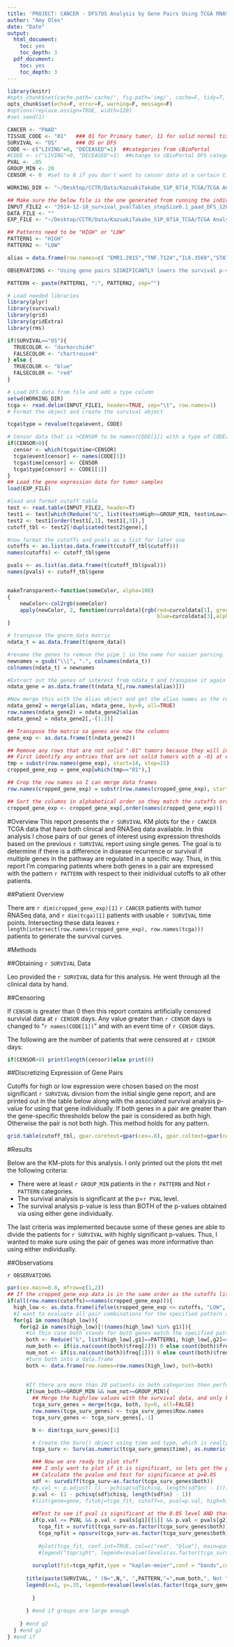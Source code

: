 ```yaml
---
title: 'PROJECT: CANCER - DFS?OS Analysis by Gene Pairs Using TCGA RNASeqV2 RSEM Data on TISSUE TYPE HERE'
author: "Amy Olex"
date: "Date"
output:
  html_document:
    toc: yes
    toc_depth: 3
  pdf_document:
    toc: yes
    toc_depth: 3
---
```



```r
library(knitr) 
#opts_chunk$set(cache.path='cache/', fig.path='img/', cache=F, tidy=T, fig.keep='high', echo=F, error=F, warning=F, message=F, dpi=300, out.width=700)
opts_chunk$set(echo=F, error=F, warning=F, message=F)
#options(replace.assign=TRUE, width=120)
#set.seed(1)
```

```r
CANCER <- "PAAD"
TISSUE_CODE <- "01"   ### 01 for Primary tumor, 11 for solid normal tissue
SURVIVAL <- "OS"      ### OS or DFS
CODE <- c("LIVING"=0, "DECEASED"=1)  ##categories from cBioPortal
#CODE <- c("LIVING"=0, "DECEASED"=1)  ##change to cBioPortal DFS categories
PVAL <- .05
GROUP_MIN <- 20
CENSOR <- 0  #set to 0 if you don't want to censor data at a certain time point

WORKING_DIR <- "~/Desktop/CCTR/Data/KazuakiTakabe_S1P_0714_TCGA/TCGA Analyses/PAAD_Survival"

## Make sure the below file is the one generated from running the individual analysis using the same censoring parameters!
INPUT_FILE2 <- "2014-12-10_survival_pvalTables_stepSize0.1_paad_DFS_120914.txt"
DATA_FILE <- ""
EXP_FILE <- "~/Desktop/CCTR/Data/KazuakiTakabe_S1P_0714_TCGA/TCGA Analyses/RNAseq_PAAD_all_111914/normalization/paad_111914_tumorOnlySamplesNormalized_n179.RData"

## Patterns need to be "HIGH" or "LOW"
PATTERN1 <- "HIGH"
PATTERN2 <- "LOW"

alias = data.frame(row.names=c( "EMR1.2015","TNF.7124","IL6.3569","STAT3.6774","NFKB1.4790","NFKB2.4791","RELA.5970","PECAM1.5175","LYVE1.10894","SPHK1.8877","SPHK2.56848","S1PR1.1901","S1PR2.9294","S1PR3.1903","S1PR4.8698","S1PR5.53637","ABCC1.4363","ABCG2.9429","SPNS2.124976","FLT1.2321","KDR.3791","FLT4.2324","TIE1.7075","TEK.7010","VEGFA.7422","VEGFC.7424","ANGPT2.285","SGPL1.8879","SPP1.6696", "ABCC11.85320"), alias=c("F4/80","TNF-alpha","IL-6","Stat3","NFkB1","NFkB2","p65","CD31","Lyve-1","SphK1","SphK2","S1PR1","S1PR2","S1PR3","S1PR4","S1PR5","ABCC1","ABCG2","Spns2","VEGFR1","VEGFR2","VEGFR3","Tie1","Tie2","VEGFA","VEGFC","Ang2","S1P-Lyase","SPP1", "ABCC11"))

```

```r
OBSERVATIONS <- "Using gene pairs SIGNIFICANTLY lowers the survival p-values compared to using either gene individually.  Most of the gene pairs have more frequent recurrence when both genes are high; however with the immune response related genes it is flipped in some instances, where gene pairs with higher expression have fewer recurrences.  This might make sense as the immune system is helping to fight off the cancer."

PATTERN <- paste(PATTERN1, ":", PATTERN2, sep="")
```


```r
# Load needed libraries
library(plyr)
library(survival)
library(grid)
library(gridExtra)
library(rms)

if(SURVIVAL=="OS"){
  TRUECOLOR <- "darkorchid4"
  FALSECOLOR <- "chartreuse4"
} else {
  TRUECOLOR <- "blue"
  FALSECOLOR <- "red"
}

# Load DFS data from file and add a type column
setwd(WORKING_DIR)
tcga <- read.delim(INPUT_FILE1, header=TRUE, sep="\t", row.names=1)
# Format the object and create the survival object

tcga$type = revalue(tcga$event, CODE)

# Censor data that is >CENSOR to be names(CODE[1]) with a type of CODE[[1]] and a time of CENSOR
if(CENSOR>0){
  censor <- which(tcga$time>CENSOR)
  tcga$event[censor] <- names(CODE[1])
  tcga$time[censor] <- CENSOR
  tcga$type[censor] <- CODE[[1]]
}
## Load the gene expression data for tumor samples
load(EXP_FILE)

#load and format cutoff table
test <- read.table(INPUT_FILE2, header=T)
test1 <- test[which(Reduce("&", list(test$nHigh>=GROUP_MIN, test$nLow>=GROUP_MIN))),]
test2 <- test1[order(test1[,1], test1[,3]),]
cutoff_tbl <- test2[!duplicated(test2$gene),]

#now format the cutoffs and pvals as a list for later use
cutoffs <- as.list(as.data.frame(t(cutoff_tbl$cutoff)))
names(cutoffs) <- cutoff_tbl$gene

pvals <- as.list(as.data.frame(t(cutoff_tbl$pval)))
names(pvals) <- cutoff_tbl$gene



```

```r
makeTransparent<-function(someColor, alpha=100)
{
    newColor<-col2rgb(someColor)
    apply(newColor, 2, function(curcoldata){rgb(red=curcoldata[1], green=curcoldata[2],
                                                blue=curcoldata[3],alpha=alpha, maxColorValue=255)})
}
```

```r

# transpose the qnorm_data matrix
ndata_t = as.data.frame(t(qnorm_data))

#rename the genes to remove the pipe | in the name for easier parsing.
newnames = gsub("\\|", ".", colnames(ndata_t))
colnames(ndata_t) = newnames

#Extract out the genes of interest from ndata_t and transpose it again at the same time so the genes are in the rows again
ndata_gene = as.data.frame(t(ndata_t[,row.names(alias)]))

#Now merge this with the Alias object and get the alias names as the row names
ndata_gene2 = merge(alias, ndata_gene, by=0, all=TRUE)
row.names(ndata_gene2) = ndata_gene2$alias
ndata_gene2 = ndata_gene2[,-(1:2)]

## Transpose the matrix so genes are now the columns
gene_exp <- as.data.frame(t(ndata_gene2))

## Remove any rows that are not solid "-01" tumors because they will introduce duplicate row names.
## First identify any entries that are not solid tumors with a -01 at end.
tmp = substr(row.names(gene_exp), start=14, stop=15)
cropped_gene_exp = gene_exp[which(tmp=="01"),]

## Crop the row names so I can merge data frames
row.names(cropped_gene_exp) = substr(row.names(cropped_gene_exp), start=1, stop=12)

## Sort the columns in alphabetical order so they match the cutoffs order
cropped_gene_exp <- cropped_gene_exp[,order(names(cropped_gene_exp))]
```


#Overview
This report presents the `r SURVIVAL` KM plots for the `r CANCER` TCGA data that have both clinical and RNASeq data available. In this analysis I chose pairs of our genes of interest using expression thresholds based on the previous `r SURVIVAL` report using single genes.  The goal is to determine if there is a difference in disease recurrence or survival if multiple genes in the pathway are regulated in a specific way.  Thus, in this report I'm comparing patients where both genes in a pair are expressed with the pattern `r PATTERN` with respect to their inidividual cutoffs to all other patients.   

##Patient Overview

There are `r dim(cropped_gene_exp)[1]` `r CANCER` patients with tumor RNASeq data, and `r dim(tcga)[1]` patients with usable `r SURVIVAL` time points. Intersecting these data leaves `r length(intersect(row.names(cropped_gene_exp), row.names(tcga)))` patients to generate the survival curves.

#Methods

##Obtaining `r SURVIVAL` Data

Leo provided the `r SURVIVAL` data for this analysis.  He went through all the clinical data by hand.  

##Censoring

If `CENSOR` is greater than 0 then this report contains artificially censored survivial data at `r CENSOR` days.  Any value greater than `r CENSOR` days is changed to "`r names(CODE[1])`" and with an event time of `r CENSOR` days.  

The following are the number of patients that were censored at `r CENSOR` days:
```r
if(CENSOR>0) print(length(censor))else print(0)
```


##Discretizing Expression of Gene Pairs

Cutoffs for high or low expression were chosen based on the most significant `r SURVIVAL` division from the initial single gene report, and are printed out in the table below along with the associated survival analysis p-value for using that gene individually. If both genes in a pair are greater than the gene-specific thresholds below the pair is considered as both high.  Otherwise the pair is not both high. This method holds for any pattern.  

```r
grid.table(cutoff_tbl, gpar.coretext=gpar(cex=.8), gpar.coltext=gpar(cex=.8, fontface="bold"))
```

#Results

Below are the KM-plots for this analysis.  I only printed out the plots tht met the following criteria:

 - There were at least `r GROUP_MIN` patients in the `r PATTERN` and Not `r PATTERN` categories.
 - The survival analysis is significant at the p=`r PVAL` level.
 - The survival analysis p-value is less than BOTH of the p-values obtained via using either gene individually.

The last criteria was implemented because some of these genes are able to divide the patients for `r SURVIVAL` with highly significant p-values.  Thus, I wanted to make sure using the pair of genes was more informative than using either individually.  

##Observations

`r OBSERVATIONS`


```r
par(cex.main=0.8, mfrow=c(1,2))
## If the cropped_gene_exp data is in the same order as the cutoffs list, then start creating high/low matrix for gene pairs
if(all(row.names(cutoffs)==names(cropped_gene_exp))){
  high_low <- as.data.frame(ifelse(cropped_gene_exp <= cutoffs, "LOW", "HIGH"))
  #I want to evaluate all pair combinations for the specified pattern and see if the survival curve is significant or not.
  for(g1 in names(high_low)){
    for(g2 in names(high_low)[!(names(high_low) %in% g1)]){
      #in this case both stands for both genes match the specified pattern.  This can change to a both low or one high one low etc.
      both <- Reduce("&", list(high_low[,g1]==PATTERN1, high_low[,g2]==PATTERN2))
      num_both <- if(is.na(count(both)$freq[2])) 0 else count(both)$freq[2]
      num_not <- if(is.na(count(both)$freq[1])) 0 else count(both)$freq[1]
      #turn both into a data.frame
      both <- data.frame(row.names=row.names(high_low), both=both)
      
      
      #If there are more than 20 patients in both categories then perform the survival analysis
      if(num_both>=GROUP_MIN && num_not>=GROUP_MIN){
        ## Merge the high/low values with the survival data, and only keep those that are in both sets (N=206)
        tcga_surv_genes = merge(tcga, both, by=0, all=FALSE)
        row.names(tcga_surv_genes) <- tcga_surv_genes$Row.names
        tcga_surv_genes <- tcga_surv_genes[,-1]

        N <- dim(tcga_surv_genes)[1]

        # Create the Surv() object using time and type, which is really DFS status.
        tcga_surv <- Surv(as.numeric(tcga_surv_genes$time), as.numeric(tcga_surv_genes$type))

        ### Now we are ready to plot stuff
        ### I only want to plot if it is significant, so lets get the pvalues first.
        ## Calculate the pvalue and test for significance at p=0.05
        sdf <- survdiff(tcga_surv~as.factor(tcga_surv_genes$both))
        #p.val <- p.adjust( (1 - pchisq(sdf$chisq, length(sdf$n) - 1)), method="fdr", n=dim(alias)[1] )
        p.val <- (1 - pchisq(sdf$chisq, length(sdf$n) - 1))
        #list(gene=gene, fitobj=tcga_fit, cutoff=v, pval=p.val, high=highN, low=lowN)
        
        ##Test to see if pval is significant at the 0.05 level AND that it is more significant than BOTH of the individual pvals, and plot if yes.
        if(p.val <= PVAL && p.val < pvals[g1][[1]] && p.val < pvals[g2][[1]]){
          tcga_fit = survfit(tcga_surv~as.factor(tcga_surv_genes$both))
          tcga_npfit = npsurv(tcga_surv~as.factor(tcga_surv_genes$both))
          
          #plot(tcga_fit, conf.int=TRUE, col=c("red", "blue"), main=paste(SURVIVAL, " (N=",N,", ",PATTERN,"=",num_both,", Not ",PATTERN,"=",num_not,")\nGene Pair:", g1, "(", round(cutoffs[g1][[1]], 2),"):", g2, "(", round(cutoffs[g2][[1]], 2), ")\nUncorrected P-value = ", round(p.val, 5), sep=""), xlab="days to event", ylab="% Patients")
          #legend("topright", legend=revalue(levels(as.factor(tcga_surv_genes$both)), c("FALSE"=paste("Not ", PATTERN, sep=""), "TRUE"=PATTERN) ), col=c("red", "blue"), lty=1)
          
        survplot(fit=tcga_npfit,type = "kaplan-meier",conf = "bands",col.fill=c(makeTransparent(FALSECOLOR, alpha=30), makeTransparent(TRUECOLOR, alpha=30)),label.curves = TRUE,levels.only = TRUE,time.inc = 250,dots = FALSE, n.risk = TRUE, sep.n.risk=.055, cex.n.risk=.8, adj.n.risk=.5, col=c(FALSECOLOR, TRUECOLOR), lty=1, lwd=2, xlab="days to event", ylab="% Patients")
      
      title(paste(SURVIVAL, " (N=",N,", ",PATTERN,"=",num_both,", Not ",PATTERN,"=",num_not,")\nGene Pair:", g1, "(", round(cutoffs[g1][[1]], 2),"):", g2, "(", round(cutoffs[g2][[1]], 2), ")\nUncorrected P-value = ", round(p.val, 5), sep=""))
      legend(x=1, y=.35, legend=revalue(levels(as.factor(tcga_surv_genes$both)), c("FALSE"=paste("Not ", PATTERN, sep=""), "TRUE"=PATTERN) ), col=c(FALSECOLOR, TRUECOLOR), lty=1, lwd=3, seg.len=1, cex=.7)
  
        }
        
      } #end if groups are large enough
      
    } #end g2
  } #end g1
} #end if

```


